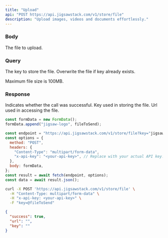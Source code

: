 ```yaml
---
title: "Upload"
api: "POST https://api.jigsawstack.com/v1/store/file"
description: "Upload images, videos and documents effortlessly."
---
```


### Body

<ParamField body="formData" type="formData" required>
  The file to upload.
</ParamField>

### Query

<ParamField query="key" type="string" required>
  The key to store the file.
</ParamField>

<ParamField query="overwrite" type="string" default="false">
  Overwrite the file if key already exists.
</ParamField>

<Info>Maximum file size is 100MB.</Info>

<Snippet file="header.mdx" />

### Response

<ResponseField name="success" type="boolean">
  Indicates whether the call was successful.
</ResponseField>

<ResponseField name="key" type="string">
  Key used in storing the file.
</ResponseField>

<ResponseField name="url" type="string">
  Url used in accessing the file.
</ResponseField>

<RequestExample>

```javascript Node.js
const formData = new FormData();
formData.append("jigsaw-logo", fileToSend);

const endpoint = "https://api.jigsawstack.com/v1/store/file?key="jigsaw-logo";
const options = {
  method: "POST",
  headers: {
    "Content-Type": "multipart/form-data",
    "x-api-key": "<your-api-key>", // Replace with your actual API key.
  },
  body: formData,
};
const result = await fetch(endpoint, options);
const data = await result.json();
```

```bash cURL
curl -X POST 'https://api.jigsawstack.com/v1/store/file' \
  -H "Content-Type: multipart/form-data" \
  -H "x-api-key: <your-api-key>" \
  -F "key=@fileToSend"
```

</RequestExample>

<ResponseExample>

```json Response
{
  "success": true,
  "url": "",
  "key": ""
}
```

</ResponseExample>
